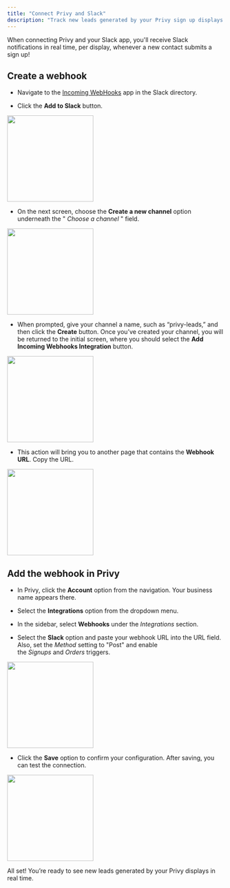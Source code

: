 ```yaml
---
title: "Connect Privy and Slack"
description: "Track new leads generated by your Privy sign up displays in real-time."
---
```


When connecting Privy and your Slack app, you'll receive Slack notifications in real time, per display, whenever a new contact submits a sign up!

## Create a webhook

* Navigate to the [Incoming WebHooks](https://privy.slack.com/apps/A0F7XDUAZ-incoming-webhooks?next_id=0) app in the Slack directory. 

* Click the **Add to Slack** button. 

<img height="200" src="/images/integrations/slack-add-webhook.png" />

* On the next screen, choose the **Create a new channel** option underneath the " *Choose a channel* " field. 

<img height="200" src="/images/integrations/slack-create-new-channel.png" />

* When prompted, give your channel a name, such as “privy-leads,” and then click the **Create** button. Once you’ve created your channel, you will be returned to the initial screen, where you should select the **Add Incoming Webhooks Integration** button.

<img height="200" src="/images/integrations/slack-add-webhook-to-channel.png" />

* This action will bring you to another page that contains the **Webhook URL**. Copy the URL. 

<img height="200" src="/images/integrations/slack-copy-webhook-url.png" />

## Add the webhook in Privy

* In Privy, click the **Account** option from the navigation. Your business name appears there. 

* Select the **Integrations** option from the dropdown menu. 

* In the sidebar, select **Webhooks** under the *Integrations* section. 

* Select the **Slack** option and paste your webhook URL into the URL field. Also, set the *Method* setting to "Post" and enable the *Signups* and *Orders* triggers. 

<img height="200" src="/images/integrations/slack-webhook-settings-in-privy.png" />

* Click the **Save** option to confirm your configuration. After saving, you can test the connection. 

<img height="200" src="/images/integrations/slack-connection-in-action.png" />

All set! You’re ready to see new leads generated by your Privy displays in real time.